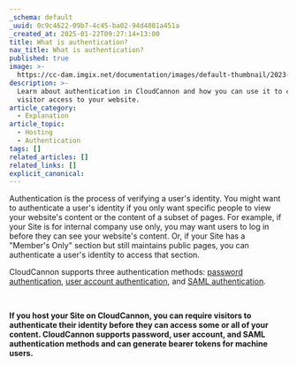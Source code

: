 ```yaml
---
_schema: default
_uuid: 0c9c4622-09b7-4c45-ba02-94d4881a451a
_created_at: 2025-01-22T09:27:14+13:00
title: What is authentication?
nav_title: What is authentication?
published: true
image: >-
  https://cc-dam.imgix.net/documentation/images/default-thumbnail/2023-Q4/CloudCannon-Documentation-Thumbnail.png
description: >-
  Learn about authentication in CloudCannon and how you can use it to control
  visitor access to your website.
article_category:
  - Explanation
article_topic:
  - Hosting
  - Authentication
tags: []
related_articles: []
related_links: []
explicit_canonical:
---
```

Authentication is the process of verifying a user's identity. You might want to authenticate a user's identity if you only want specific people to view your website's content or the content of a subset of pages. For example, if your Site is for internal company use only, you may want users to log in before they can see your website's content. Or, if your Site has a "Member's Only" section but still maintains public pages, you can authenticate a user's identity to access that section.

CloudCannon supports three authentication methods: [password authentication](/documentation/articles/enable-password-authentication/), [user account authentication](/documentation/articles/enable-user-account-authentication/), and [SAML authentication](/documentation/articles/enable-saml-authentication/).

&nbsp;

**If you host your Site on CloudCannon, you can require visitors to authenticate their identity before they can access some or all of your content. CloudCannon supports password, user account, and SAML authentication methods and can generate bearer tokens for machine users.**